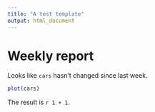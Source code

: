 ```yaml
---
title: "A test template"
output: html_document
---
```


# Weekly report

Looks like `cars` hasn't changed since last week.

```r
plot(cars)
```

The result is `r 1 + 1`.
